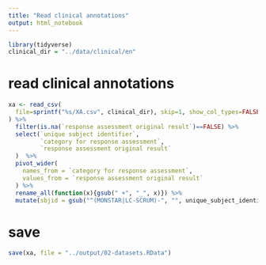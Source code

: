 ```yaml
---
title: "Read clinical annotations"
output: html_notebook
---
```


```r
library(tidyverse)
clinical_dir = "../data/clinical/en"
```

# read clinical annotations
```r
xa <- read_csv(
  file=sprintf("%s/XA.csv", clinical_dir), skip=1, show_col_types=FALSE
) %>%
  filter(is.na(`response assessment original result`)==FALSE) %>%
  select(`unique subject identifier`, 
         `category for response assessment`,
         `response assessment original result`
  )  %>%
  pivot_wider(
    names_from = `category for response assessment`,
    values_from = `response assessment original result`
  ) %>%
  rename_all(function(x){gsub(" +", "_", x)}) %>%
  mutate(sbjid = gsub("^(MONSTAR|LC-SCRUM)-", "", unique_subject_identifier))

```


# save
```r
save(xa, file = "../output/02-datasets.RData")
```

